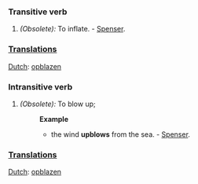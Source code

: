 ===Transitive verb===
#''(Obsolete):'' To inflate. - [[Spenser]].

===[[Translation]]s===

[[Dutch]]: [[opblazen]]

===Intransitive verb===
#''(Obsolete):'' To blow up; 
#:'''Example'''
#:*the wind '''upblows''' from the sea. - [[Spenser]].

===[[Translation]]s===

[[Dutch]]: [[opblazen]]